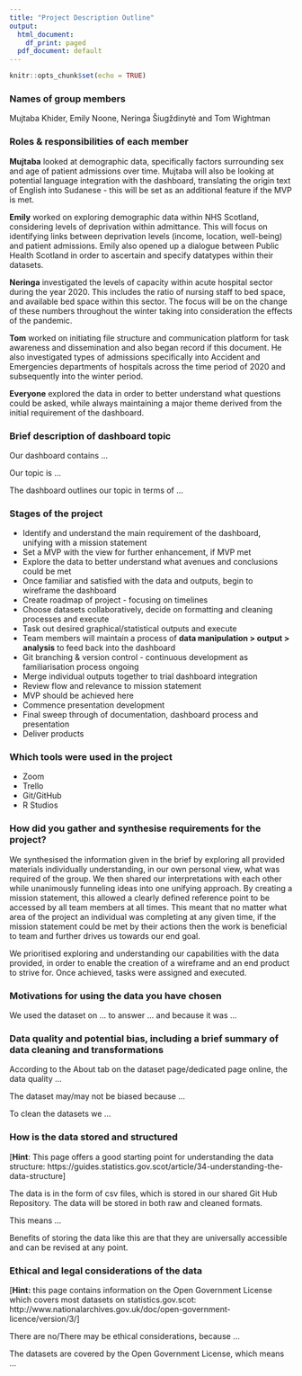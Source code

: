 ```yaml
---
title: "Project Description Outline"
output:
  html_document:
    df_print: paged 
  pdf_document: default
---
```


```r
knitr::opts_chunk$set(echo = TRUE)
```

### Names of group members

Mujtaba Khider, Emily Noone, Neringa Šiugždinytė and Tom Wightman

### Roles & responsibilities of each member

**Mujtaba** looked at demographic data, specifically factors surrounding sex and age of patient admissions over time. Mujtaba will also be looking at potential language integration with the dashboard, translating the origin text of English into Sudanese - this will be set as an additional feature if the MVP is met.

**Emily** worked on exploring demographic data within NHS Scotland, considering levels of deprivation within admittance. This will focus on identifying links between deprivation levels (income, location, well-being) and patient admissions. Emily also opened up a dialogue between Public Health Scotland in order to ascertain and specify datatypes within their datasets. 

**Neringa** investigated the levels of capacity within acute hospital sector during the year 2020. This includes the ratio of nursing staff to bed space, and available bed space within this sector. The focus will be on the change of these numbers throughout the winter taking into consideration the effects of the pandemic.

**Tom** worked on initiating file structure and communication platform for task awareness and dissemination and also began record if this document. He also investigated types of admissions specifically into Accident and Emergencies departments of hospitals across the time period of 2020 and subsequently into the winter period.

**Everyone** explored the data in order to better understand what questions could be asked, while always maintaining a major theme derived from the initial requirement of the dashboard.

### Brief description of dashboard topic

Our dashboard contains ...

Our topic is ...

The dashboard outlines our topic in terms of ...

### Stages of the project

* Identify and understand the main requirement of the dashboard, unifying with a mission statement
* Set a MVP with the view for further enhancement, if MVP met
* Explore the data to better understand what avenues and conclusions could be met
* Once familiar and satisfied with the data and outputs, begin to wireframe the dashboard
* Create roadmap of project - focusing on timelines
* Choose datasets collaboratively, decide on formatting and cleaning processes and execute
* Task out desired graphical/statistical outputs and execute
* Team members will maintain a process of **data manipulation > output > analysis** to feed back into the dashboard
* Git branching & version control - continuous development as familiarisation process ongoing
* Merge individual outputs together to trial dashboard integration
* Review flow and relevance to mission statement
* MVP should be achieved here
* Commence presentation development
* Final sweep through of documentation, dashboard process and presentation
* Deliver products

### Which tools were used in the project

* Zoom 
* Trello 
* Git/GitHub 
* R Studios

### How did you gather and synthesise requirements for the project?

We synthesised the information given in the brief by exploring all provided materials individually understanding, in our own personal view, what was required of the group. We then shared our interpretations with each other while unanimously funneling ideas into one unifying approach. By creating a mission statement, this allowed a clearly defined reference point to be accessed by all team members at all times. This meant that no matter what area of the project an individual was completing at any given time, if the mission statement could be met by their actions then the work is beneficial to team and further drives us towards our end goal.

We prioritised exploring and understanding our capabilities with the data provided, in order to enable the creation of a wireframe and an end product to strive for. Once achieved, tasks were assigned and executed.

### Motivations for using the data you have chosen

We used the dataset on ... to answer ... and because it was ...

### Data quality and potential bias, including a brief summary of data cleaning and transformations

According to the About tab on the dataset page/dedicated page online, the data quality ...

The dataset may/may not be biased because ...

To clean the datasets we ...

### How is the data stored and structured

[**Hint**: This page offers a good starting point for understanding the data structure: https://guides.statistics.gov.scot/article/34-understanding-the-data-structure]

The data is in the form of csv files, which is stored in our shared Git Hub Repository. The data will be stored in both raw and cleaned formats.

This means ...

Benefits of storing the data like this are that they are universally accessible and can be revised at any point. 

### Ethical and legal considerations of the data

[**Hint:** this page contains information on the Open Government License which covers most datasets on statistics.gov.scot: http://www.nationalarchives.gov.uk/doc/open-government-licence/version/3/]

There are no/There may be ethical considerations, because ...

The datasets are covered by the Open Government License, which means ...